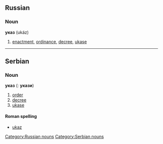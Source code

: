 ==Russian==

===Noun===
'''указ''' {{m}} (ukáz)
# [[enactment]], [[ordinance]], [[decree]], [[ukase]]

[[Category:Russian nouns]]

----

==Serbian==
===Noun===
'''указ''' {{m}} {{s}} ({{p}}: '''укази''')
#[[order]]
#[[decree]]
#[[ukase]]
====Roman spelling====
*[[ukaz#Serbian|ukaz]]
[[Category:Serbian nouns]]